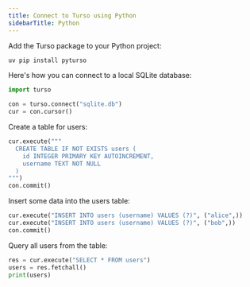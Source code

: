 ```yaml
---
title: Connect to Turso using Python
sidebarTitle: Python
---
```


<Steps>

<Step title="Install">

Add the Turso package to your Python project:

```bash
uv pip install pyturso
```

</Step>

<Step title="Connect">

Here's how you can connect to a local SQLite database:

```python
import turso

con = turso.connect("sqlite.db")
cur = con.cursor()
```

</Step>

<Step title="Create table">

Create a table for users:

```python
cur.execute("""
  CREATE TABLE IF NOT EXISTS users (
    id INTEGER PRIMARY KEY AUTOINCREMENT,
    username TEXT NOT NULL
  )
""")
con.commit()
```

</Step>

<Step title="Insert data">

Insert some data into the users table:

```python
cur.execute("INSERT INTO users (username) VALUES (?)", ("alice",))
cur.execute("INSERT INTO users (username) VALUES (?)", ("bob",))
con.commit()
```

</Step>

<Step title="Query data">

Query all users from the table:

```python
res = cur.execute("SELECT * FROM users")
users = res.fetchall()
print(users)
```

</Step>

</Steps>
